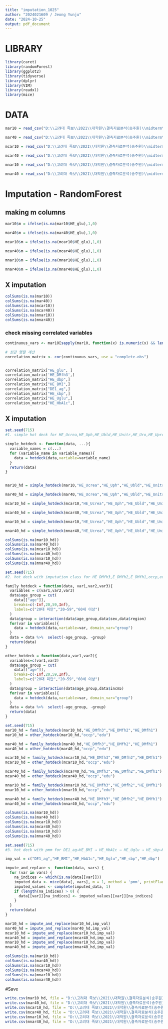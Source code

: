 ---
title: "imputation_1025"
author: "2024021609 / Jeong Yunju"
date: "2024-10-25"
output: pdf_document
---

# LIBRARY
```{r}
library(caret)
library(randomForest)
library(ggplot2)
library(tidyverse)
library(dplyr)
library(VIM)
library(readxl)
library(mice)
```


# DATA
```{r}
mar10 = read_csv("D:\\고려대 족보\\2021\\대학원\\결측자료분석(송주원)\\midterm\\complete_mar10.csv")

mar40 = read_csv("D:\\고려대 족보\\2021\\대학원\\결측자료분석(송주원)\\midterm\\complete_mar40.csv")

mcar10 = read_csv("D:\\고려대 족보\\2021\\대학원\\결측자료분석(송주원)\\midterm\\complete_mcar10.csv")

mcar40 = read_csv("D:\\고려대 족보\\2021\\대학원\\결측자료분석(송주원)\\midterm\\complete_mcar40.csv")

mnar10 = read_csv("D:\\고려대 족보\\2021\\대학원\\결측자료분석(송주원)\\midterm\\complete_mnar10.csv")

mnar40 = read_csv("D:\\고려대 족보\\2021\\대학원\\결측자료분석(송주원)\\midterm\\complete_mnar40.csv")
```

# Imputation - RandomForest

## making m columns
```{r}
mar10$m = ifelse(is.na(mar10$HE_glu),1,0)

mar40$m = ifelse(is.na(mar40$HE_glu),1,0)

mcar10$m = ifelse(is.na(mcar10$HE_glu),1,0)

mcar40$m = ifelse(is.na(mcar40$HE_glu),1,0)

mnar10$m = ifelse(is.na(mnar10$HE_glu),1,0)

mnar40$m = ifelse(is.na(mnar40$HE_glu),1,0)
```

## X imputation
```{r}
colSums(is.na(mar10))
colSums(is.na(mar40))
colSums(is.na(mcar10))
colSums(is.na(mcar40))
colSums(is.na(mnar10))
colSums(is.na(mnar40))
```

### check missing correlated variables
```{r}
continuous_vars <- mar10[sapply(mar10, function(x) is.numeric(x) && length(unique(x)) > 2)]

# 상관 행렬 계산
correlation_matrix <- cor(continuous_vars, use = "complete.obs")


correlation_matrix["HE_glu", ]
correlation_matrix['HE_DMfh3',]
correlation_matrix["HE_dbp",]
correlation_matrix["HE_BMI",]
correlation_matrix["DE1_ag",]
correlation_matrix["HE_sbp",]
correlation_matrix["HE_Uglu",]
correlation_matrix["HE_HbA1c",]
```


## X imputation
```{r}
set.seed(715)
#1. simple hot deck for HE_Ucrea,HE_Uph,HE_Ubld,HE_Unitr,HE_Uro,HE_Upro,HE_Usg,HE_rPLS

simple_hotdeck <- function(data, ...){
  variable_names = c(...)
  for (variable_name in variable_names){
    data = hotdeck(data,variable=variable_name)
  }
  return(data)
}


mar10_hd = simple_hotdeck(mar10,"HE_Ucrea","HE_Uph","HE_Ubld","HE_Unitr","HE_Uro","HE_Upro","HE_Usg","HE_rPLS")

mar40_hd = simple_hotdeck(mar40,"HE_Ucrea","HE_Uph","HE_Ubld","HE_Unitr","HE_Uro","HE_Upro","HE_Usg","HE_rPLS")

mcar10_hd = simple_hotdeck(mcar10,"HE_Ucrea","HE_Uph","HE_Ubld","HE_Unitr","HE_Uro","HE_Upro","HE_Usg","HE_rPLS")

mcar40_hd = simple_hotdeck(mcar40,"HE_Ucrea","HE_Uph","HE_Ubld","HE_Unitr","HE_Uro","HE_Upro","HE_Usg","HE_rPLS")

mnar10_hd = simple_hotdeck(mnar10,"HE_Ucrea","HE_Uph","HE_Ubld","HE_Unitr","HE_Uro","HE_Upro","HE_Usg","HE_rPLS")

mnar40_hd = simple_hotdeck(mnar40,"HE_Ucrea","HE_Uph","HE_Ubld","HE_Unitr","HE_Uro","HE_Upro","HE_Usg","HE_rPLS")
```

```{r}
colSums(is.na(mar10_hd))
colSums(is.na(mar40_hd))
colSums(is.na(mcar10_hd))
colSums(is.na(mcar40_hd))
colSums(is.na(mnar10_hd))
colSums(is.na(mnar40_hd))
```


```{r}
set.seed(715)
#2. hot deck with imputation class for HE_DMfh3,E_DMfh2,E_DMfh1,occp,edu

family_hotdeck = function(data, var1,var2,var3){
  variables = c(var1,var2,var3)
  data$age_group = cut(
    data[["age"]],
    breaks=c(-Inf,20,59,Inf),
    labels=c("20대 미만","20~59","60세 이상")
  )
  data$group = interaction(data$age_group,data$sex,data$region)
  for(var in variables){
    data = hotdeck(data,variable=var, domain_var="group")
  }
  data = data %>%  select(-age_group, -group)
  return(data)
}

other_hotdeck = function(data,var1,var2){
  variables=c(var1,var2)
  data$age_group = cut(
    data[["age"]],
    breaks=c(-Inf,20,59,Inf),
    labels=c("20대 미만","20~59","60세 이상")
  )
  data$group = interaction(data$age_group,data$incm5)
  for(var in variables){
    data = hotdeck(data,variable=var, domain_var="group")
  }
  data = data %>%  select(-age_group, -group)
  return(data)
}

set.seed(715)
mar10_hd = family_hotdeck(mar10_hd,"HE_DMfh3","HE_DMfh2","HE_DMfh1")
mar10_hd = other_hotdeck(mar10_hd,"occp","edu")

mar40_hd = family_hotdeck(mar40_hd,"HE_DMfh3","HE_DMfh2","HE_DMfh1")
mar40_hd = other_hotdeck(mar40_hd,"occp","edu")

mcar10_hd = family_hotdeck(mcar10_hd,"HE_DMfh3","HE_DMfh2","HE_DMfh1")
mcar10_hd = other_hotdeck(mcar10_hd,"occp","edu")

mcar40_hd = family_hotdeck(mcar40_hd,"HE_DMfh3","HE_DMfh2","HE_DMfh1")
mcar40_hd = other_hotdeck(mcar40_hd,"occp","edu")

mnar10_hd = family_hotdeck(mnar10_hd,"HE_DMfh3","HE_DMfh2","HE_DMfh1")
mnar10_hd = other_hotdeck(mnar10_hd,"occp","edu")

mnar40_hd = family_hotdeck(mnar40_hd,"HE_DMfh3","HE_DMfh2","HE_DMfh1")
mnar40_hd = other_hotdeck(mnar40_hd,"occp","edu")
```

```{r}
colSums(is.na(mar10_hd))
colSums(is.na(mar40_hd))
colSums(is.na(mcar10_hd))
colSums(is.na(mcar40_hd))
colSums(is.na(mnar10_hd))
colSums(is.na(mnar40_hd))
```


```{r}
set.seed(715)
#3. hot deck with pmm for DE1_ag→HE_BMI → HE_HbA1c → HE_Uglu → HE_sbp→HE_dbp 

imp_val = c("DE1_ag","HE_BMI","HE_HbA1c","HE_Uglu","HE_sbp","HE_dbp")

impute_and_replace <- function(data, vars) {
  for (var in vars) {
    na_indices <- which(is.na(data[[var]]))
    imputed_data <- mice(data[, vars], m = 1, method = 'pmm', printFlag = FALSE)
    imputed_values <- complete(imputed_data, 1)
    if (length(na_indices) > 0) {
      data[[var]][na_indices] <- imputed_values[[var]][na_indices]
    }
  } 
  return(data)
}

mar10_hd = impute_and_replace(mar10_hd,imp_val)
mar40_hd = impute_and_replace(mar40_hd,imp_val)
mcar10_hd = impute_and_replace(mcar10_hd,imp_val)
mcar40_hd = impute_and_replace(mcar40_hd,imp_val)
mnar10_hd = impute_and_replace(mnar10_hd,imp_val)
mnar40_hd = impute_and_replace(mnar40_hd,imp_val)
```

```{r}
colSums(is.na(mar10_hd))
colSums(is.na(mar40_hd))
colSums(is.na(mcar10_hd))
colSums(is.na(mcar40_hd))
colSums(is.na(mnar10_hd))
colSums(is.na(mnar40_hd))
```

#Save
```{r}
write.csv(mar10_hd, file = "D:\\고려대 족보\\2021\\대학원\\결측자료분석(송주원)\\midterm\\mar10_hd.csv", row.names = FALSE)
write.csv(mar40_hd, file = "D:\\고려대 족보\\2021\\대학원\\결측자료분석(송주원)\\midterm\\mar40_hd.csv", row.names = FALSE)
write.csv(mcar10_hd, file = "D:\\고려대 족보\\2021\\대학원\\결측자료분석(송주원)\\midterm\\mcar10_hd.csv", row.names = FALSE)
write.csv(mcar40_hd, file = "D:\\고려대 족보\\2021\\대학원\\결측자료분석(송주원)\\midterm\\mcar40_hd.csv", row.names = FALSE)
write.csv(mnar10_hd, file = "D:\\고려대 족보\\2021\\대학원\\결측자료분석(송주원)\\midterm\\mnar10_hd.csv", row.names = FALSE)
write.csv(mnar40_hd, file = "D:\\고려대 족보\\2021\\대학원\\결측자료분석(송주원)\\midterm\\mnar40_hd.csv", row.names = FALSE)
```


